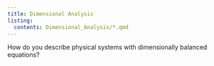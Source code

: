 ```yaml
---
title: Dimensional Analysis
listing:
  contents: Dimensional_Analysis/*.qmd
---
```


How do you describe physical systems with dimensionally balanced equations?
